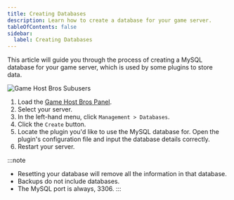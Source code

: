 ```yaml
---
title: Creating Databases
description: Learn how to create a database for your game server.
tableOfContents: false
sidebar:
  label: Creating Databases
---
```


This article will guide you through the process of creating a MySQL database for your game server, which is used by some plugins to store data.

![Game Host Bros Subusers](../../../assets/guide-images/databases.png)

1. Load the [Game Host Bros Panel](https://panel.gamehostbros.com/).
2. Select your server.
3. In the left-hand menu, click `Management > Databases`.
4. Click the `Create` button.
5. Locate the plugin you'd like to use the MySQL database for. Open the plugin's configuration file and input the database details correctly.
6. Restart your server.

:::note
- Resetting your database will remove all the information in that database.
- Backups do not include databases.
- The MySQL port is always, 3306.
:::
